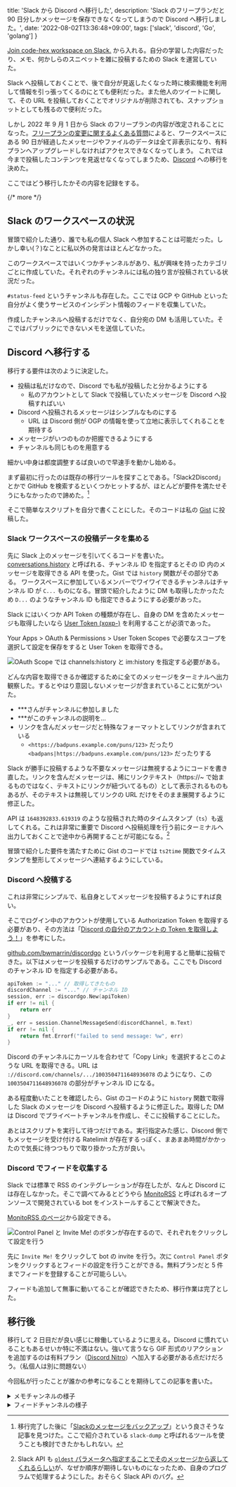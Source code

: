   title: 'Slack から Discord へ移行した',
  description: 'Slack のフリープランだと 90 日分しかメッセージを保存できなくなってしまうので Discord へ移行しました。',
  date: '2022-08-02T13:36:48+09:00',
  tags: ['slack', 'discord', 'Go', 'golang']
}

[Join code-hex workspace on Slack.](https://codehex.dev/slack_invitation/) から入れる。自分の学習した内容だったり、メモ、何かしらのスニペットを雑に投稿するための Slack を運営していた。

Slack へ投稿しておくことで、後で自分が見返したくなった時に検索機能を利用して情報を引っ張ってくるのにとても便利だった。また他人のツイートに関して、その URL を投稿しておくことでオリジナルが削除されても、スナップショットとしても残るので便利だった。

しかし 2022 年 9 月 1 日から Slack のフリープランの内容が改定されることになった。[フリープランの変更に関するよくある質問](https://slack.com/intl/ja-jp/help/articles/7050776459923-%E3%83%97%E3%83%AD%E3%83%97%E3%83%A9%E3%83%B3%E3%81%AE%E6%96%99%E9%87%91%E6%94%B9%E5%AE%9A%E3%81%A8%E3%83%95%E3%83%AA%E3%83%BC%E3%83%97%E3%83%A9%E3%83%B3%E3%81%AE%E6%9C%80%E6%96%B0%E6%83%85%E5%A0%B1#u12501u12522u12540u12503u12521u12531u12395u38306u12377u12427u12424u12367u12354u12427u36074u21839)によると、ワークスペースにある 90 日が経過したメッセージやファイルのデータは全て非表示になり、有料プランへアップグレードしなければアクセスできなくなってしまう。
これでは今まで投稿したコンテンツを見返せなくなってしまうため、[Discord](https://discord.com/) への移行を決めた。

ここではどう移行したかその内容を記録をする。

{/* more */}

## Slack のワークスペースの状況

冒頭で紹介した通り、誰でも私の個人 Slack へ参加することは可能だった。しかし幸い(？)なことに私以外の発言はほとんどなかった。

このワークスペースではいくつかチャンネルがあり、私が興味を持ったカテゴリごとに作成していた。それぞれのチャンネルには私の独り言が投稿されている状況だった。

`#status-feed` というチャンネルも存在した。ここでは GCP や GitHub といった自分がよく使うサービスのインシデント情報のフィードを収集していた。

作成したチャンネルへ投稿するだけでなく、自分宛の DM も活用していた。そこではパブリックにできないメモを送信していた。

## Discord へ移行する

移行する要件は次のように決定した。

- 投稿は私だけなので、Discord でも私が投稿したと分かるようにする
  - 私のアカウントとして Slack で投稿していたメッセージを Discord へ投稿すればいい
- Discord へ投稿されるメッセージはシンプルなものにする
  - URL は Discord 側が OGP の情報を使って立地に表示してくれることを期待する
- メッセージがいつのものか把握できるようにする
- チャンネルも同じものを用意する

細かい中身は都度調整するば良いので早速手を動かし始める。

まず最初に行ったのは既存の移行ツールを探すことである。「Slack2Discord」とかで GitHub を検索するといくつかヒットするが、ほとんどが要件を満たせそうにもなかったので諦めた。[^1]

[^1]: 移行完了した後に「[Slackのメッセージをバックアップ](https://www.takameron.info/post/slack_dump/)」という良さそうな記事を見つけた。ここで紹介されている `slack-dump` と呼ばれるツールを使うことも検討できたかもしれない。

そこで簡単なスクリプトを自分で書くことにした。そのコードは私の [Gist](https://gist.github.com/Code-Hex/e1f78e63ebe71ffc1d7b20453c088fab) に投稿した。

### Slack ワークスペースの投稿データを集める

先に Slack 上のメッセージを引いてくるコードを書いた。[conversations.history](https://api.slack.com/methods/conversations.history) と呼ばれる、チャンネル ID を指定するとその ID 内のメッセージを取得できる API を使った。Gist では `history` 関数がその部分である。
ワークスペースに参加しているメンバーでワイワイできるチャンネルはチャンネル ID が `C...` ものになる。冒頭で紹介したように DM も取得したかったため `D...` のようなチャンネル ID も指定できるようにする必要があった。

Slack にはいくつか API Token の種類が存在し、自身の DM を含めたメッセージも取得したいなら [User Token (xoxp-)](https://api.slack.com/authentication/token-types#user) を利用することが必須であった。

Your Apps > OAuth & Permissions > User Token Scopes で必要なスコープを選択して設定を保存をすると User Token を取得できる。

![OAuth Scope では channels:history と im:history を指定する必要がある。](https://user-images.githubusercontent.com/6500104/182142857-36e45207-8284-4c3c-a02d-df15824479bb.png)

どんな内容を取得できるか確認するために全てのメッセージをターミナルへ出力観察した。するとやはり意図しないメッセージが含まれていることに気がついた。

- ***さんがチャンネルに参加しました
- ***がこのチャンネルの説明を...
- リンクを含んだメッセージだと特殊なフォーマットとしてリンクが含まれている
  - `<https://badpuns.example.com/puns/123>` だったり `<badpans|https://badpuns.example.com/puns/123>` だったりする

Slack が勝手に投稿するような不要なメッセージは無視するようにコードを書き直した。リンクを含んだメッセージは、稀にリンクテキスト（https://~ で始まるものではなく、テキストにリンクが紐づいてるもの）として表示されるものもあるが、そのテキストは無視してリンクの URL だけをそのまま展開するように修正した。

API は `1648392833.619319` のような投稿された時のタイムスタンプ（`ts`）も返してくれる。これは非常に重要で Discord へ投稿処理を行う前にターミナルへ出力しておくことで途中から再開することが可能になる。[^2]

[^2]: Slack API も [`oldest` パラメータへ指定することでそのメッセージから返してくれるらしい](https://api.slack.com/methods/conversations.history#pagination-by-time)が、なぜか順序が期待しないものになったため、自身のプログラムで処理するようにした。おそらく Slack APi のバグ。

冒頭で紹介した要件を満たすために Gist のコードでは `ts2time` 関数でタイムスタンプを整形してメッセージへ連結するようにしている。

### Discord へ投稿する

これは非常にシンプルで、私自身としてメッセージを投稿するようにすれば良い。

そこでログイン中のアカウントが使用している Authorization Token を取得する必要があり、その方法は「[Discord の自分のアカウントの Token を取得しよう！](https://shunshun94.github.io/shared/sample/discordAccountToken)」を参考にした。

[github.com/bwmarrin/discordgo](https://github.com/bwmarrin/discordgo) というパッケージを利用すると簡単に投稿できた。以下はメッセージを投稿するだけのサンプルである。ここでも Discord のチャンネル ID を指定する必要がある。

```go
apiToken := "..." // 取得してきたもの
discordChannel := "..." // チャンネル ID
session, err := discordgo.New(apiToken)
if err != nil {
	return err
}
_, err = session.ChannelMessageSend(discordChannel, m.Text)
if err != nil {
	return fmt.Errorf("failed to send message: %w", err)
}
```


Discord のチャンネルにカーソルを合わせて「Copy Link」を選択するとこのような URL を取得できる。URL は `://discord.com/channels/.../1003504711648936078` のようになり、この `1003504711648936078` の部分がチャンネル ID になる。

ある程度動いたことを確認したら、Gist のコードのように `history` 関数で取得した Slack のメッセージを Discord へ投稿するように修正した。取得した DM は Discord でプライベートチャンネルを作成し、そこに投稿することにした。

あとはスクリプトを実行して待つだけである。実行指定みた感じ、Discord 側でもメッセージを受け付ける Ratelimit が存在するっぽく、まあまあ時間がかかったので気長に待つつもりで取り掛かった方が良い。

### Discord でフィードを収集する

Slack では標準で RSS のインテグレーションが存在したが、なんと Discord には存在しなかった。そこで調べてみるとどうやら [MonitoRSS](https://github.com/synzen/MonitoRSS) と呼ばれるオープンソースで開発されている bot をインストールすることで解決できた。

[MonitoRSS のページ](https://monitorss.xyz/)から設定できる。

![Control Panel と Invite Me! のボタンが存在するので、それぞれをクリックして設定を行う](https://user-images.githubusercontent.com/6500104/182300585-9fef17ac-d841-4795-9e10-9ef076955819.png)

先に `Invite Me!` をクリックして bot の invite を行う。次に `Control Panel` ボタンをクリックするとフィードの設定を行うことができる。無料プランだと 5 件までフィードを登録することが可能らしい。

フィードも追加して無事に動いてることが確認できたため、移行作業は完了とした。

## 移行後

移行して 2 日目だが良い感じに稼働しているように思える。Discord に慣れていることもあるせいか特に不満はない。強いて言うなら GIF 形式のリアクションを追加するのは有料プラン（[Discord Nitro](https://discord.com/nitro)）へ加入する必要がある点だけだろう。（私個人は別に問題ない）

今回私が行ったことが誰かの参考になることを期待してこの記事を書いた。

<details>
  <summary>メモチャンネルの様子</summary>

  <img width="998" alt="スクリーンショット 2022-08-02 14 50 25" src="https://user-images.githubusercontent.com/6500104/182301523-b2eaeb63-2930-4a67-afe4-040b27870201.png" />
</details>

<details>
  <summary>フィードチャンネルの様子</summary>

  <img width="998" alt="スクリーンショット 2022-08-02 14 50 42" src="https://user-images.githubusercontent.com/6500104/182301538-4edb0e91-c735-41ed-9b55-ecbc63d225cb.png" />
</details>

